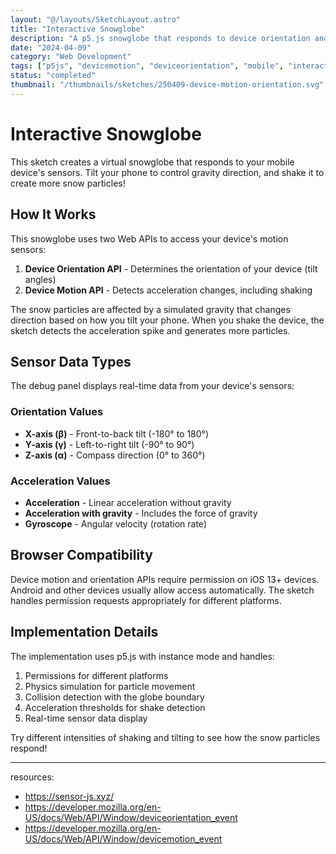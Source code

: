 ```yaml
---
layout: "@/layouts/SketchLayout.astro"
title: "Interactive Snowglobe"
description: "A p5.js snowglobe that responds to device orientation and motion"
date: "2024-04-09"
category: "Web Development"
tags: ["p5js", "devicemotion", "deviceorientation", "mobile", "interaction"]
status: "completed"
thumbnail: "/thumbnails/sketches/250409-device-motion-orientation.svg"
---
```



# Interactive Snowglobe

This sketch creates a virtual snowglobe that responds to your mobile device's sensors. Tilt your phone to control gravity direction, and shake it to create more snow particles!

<div className="interactive-component">
  <DeviceMotionOrientationSketch />
</div>

## How It Works

This snowglobe uses two Web APIs to access your device's motion sensors:

1. **Device Orientation API** - Determines the orientation of your device (tilt angles)
2. **Device Motion API** - Detects acceleration changes, including shaking

The snow particles are affected by a simulated gravity that changes direction based on how you tilt your phone. When you shake the device, the sketch detects the acceleration spike and generates more particles.

## Sensor Data Types

The debug panel displays real-time data from your device's sensors:

### Orientation Values
- **X-axis (β)** - Front-to-back tilt (-180° to 180°)
- **Y-axis (γ)** - Left-to-right tilt (-90° to 90°)
- **Z-axis (α)** - Compass direction (0° to 360°)

### Acceleration Values
- **Acceleration** - Linear acceleration without gravity
- **Acceleration with gravity** - Includes the force of gravity
- **Gyroscope** - Angular velocity (rotation rate)

## Browser Compatibility

Device motion and orientation APIs require permission on iOS 13+ devices. Android and other devices usually allow access automatically. The sketch handles permission requests appropriately for different platforms.

## Implementation Details

The implementation uses p5.js with instance mode and handles:

1. Permissions for different platforms
2. Physics simulation for particle movement
3. Collision detection with the globe boundary
4. Acceleration thresholds for shake detection
5. Real-time sensor data display

Try different intensities of shaking and tilting to see how the snow particles respond! 

---

resources: 
- https://sensor-js.xyz/
- https://developer.mozilla.org/en-US/docs/Web/API/Window/deviceorientation_event
- https://developer.mozilla.org/en-US/docs/Web/API/Window/devicemotion_event